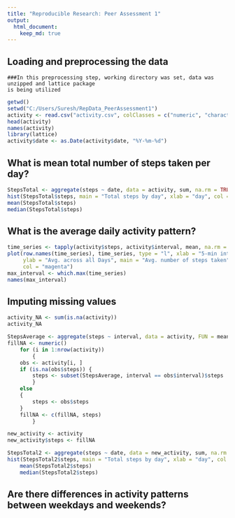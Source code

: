 ```yaml
---
title: "Reproducible Research: Peer Assessment 1"
output: 
  html_document:
    keep_md: true
---
```


## Loading and preprocessing the data
    ###In this preprocessing step, working directory was set, data was unzipped and lattice package 
    is being utilized
```r
getwd()
setwd("C:/Users/Suresh/RepData_PeerAssessment1")
activity <- read.csv("activity.csv", colClasses = c("numeric", "character", "numeric"))
head(activity)
names(activity)
library(lattice)
activity$date <- as.Date(activity$date, "%Y-%m-%d")

```



## What is mean total number of steps taken per day?
```r
StepsTotal <- aggregate(steps ~ date, data = activity, sum, na.rm = TRUE)
hist(StepsTotal$steps, main = "Total steps by day", xlab = "day", col = "green")
mean(StepsTotal$steps)
median(StepsTotal$steps)

```



## What is the average daily activity pattern?
```r
time_series <- tapply(activity$steps, activity$interval, mean, na.rm = TRUE)
plot(row.names(time_series), time_series, type = "l", xlab = "5-min interval", 
     ylab = "Avg. across all Days", main = "Avg. number of steps taken", 
     col = "magenta")
max_interval <- which.max(time_series)
names(max_interval)

```



## Imputing missing values
```r
activity_NA <- sum(is.na(activity))
activity_NA

StepsAverage <- aggregate(steps ~ interval, data = activity, FUN = mean)
fillNA <- numeric()
    for (i in 1:nrow(activity))
        {
    obs <- activity[i, ]
    if (is.na(obs$steps)) {
        steps <- subset(StepsAverage, interval == obs$interval)$steps
        } 
    else 
    {
        steps <- obs$steps
    }
    fillNA <- c(fillNA, steps)
        }

new_activity <- activity
new_activity$steps <- fillNA

StepsTotal2 <- aggregate(steps ~ date, data = new_activity, sum, na.rm = TRUE)
hist(StepsTotal2$steps, main = "Total steps by day", xlab = "day", col = "purple")
    mean(StepsTotal2$steps)
    median(StepsTotal2$steps)

```



## Are there differences in activity patterns between weekdays and weekends?
